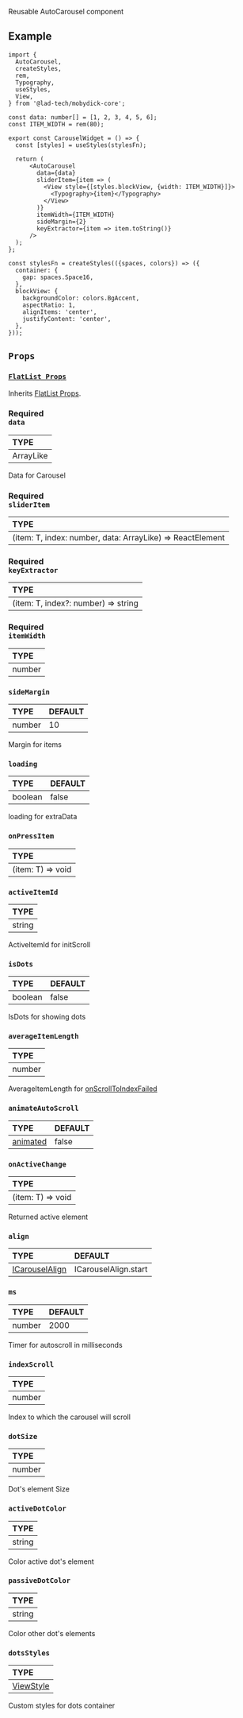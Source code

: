 
<ReactPlayer playing controls url={Carousel} />

Reusable AutoCarousel component

## Example

```tsx
import {
  AutoCarousel,
  createStyles,
  rem,
  Typography,
  useStyles,
  View,
} from '@lad-tech/mobydick-core';

const data: number[] = [1, 2, 3, 4, 5, 6];
const ITEM_WIDTH = rem(80);

export const CarouselWidget = () => {
  const [styles] = useStyles(stylesFn);

  return (
      <AutoCarousel
        data={data}
        sliderItem={item => (
          <View style={[styles.blockView, {width: ITEM_WIDTH}]}>
            <Typography>{item}</Typography>
          </View>
        )}
        itemWidth={ITEM_WIDTH}
        sideMargin={2}
        keyExtractor={item => item.toString()}
      />
  );
};

const stylesFn = createStyles(({spaces, colors}) => ({
  container: {
    gap: spaces.Space16,
  },
  blockView: {
    backgroundColor: colors.BgAccent,
    aspectRatio: 1,
    alignItems: 'center',
    justifyContent: 'center',
  },
}));

```

## `Props`

### [`FlatList Props`](https://reactnative.dev/docs/touchableopacity#props)

Inherits [FlatList Props](https://reactnative.dev/docs/flatlist#props).

### <div class="label required basic">Required</div>**`data`**

| TYPE      |
|:----------|
| ArrayLike |

Data for Carousel

### <div class="label required basic">Required</div>**`sliderItem`**

| TYPE                                                      |
|:----------------------------------------------------------|
| (item: T, index: number, data: ArrayLike) => ReactElement |

### <div class="label required basic">Required</div>**`keyExtractor`**

| TYPE                                |
|:------------------------------------|
| (item: T, index?: number) => string |

### <div class="label required basic">Required</div>**`itemWidth`**

| TYPE   |
|:-------|
| number |

### `sideMargin`

| TYPE   | DEFAULT |
|:-------|:--------|
| number | 10      |

Margin for items

### `loading`

| TYPE    | DEFAULT |
|:--------|:--------|
| boolean | false   |

loading for extraData

### `onPressItem`

| TYPE              |
|:------------------|
| (item: T) => void |


### `activeItemId`

| TYPE   |
|:-------|
| string |

ActiveItemId for initScroll

### `isDots`

| TYPE    | DEFAULT |
|:--------|:--------|
| boolean | false   |

IsDots for showing dots

### `averageItemLength`

| TYPE   |
|:-------|
| number |

AverageItemLength for [onScrollToIndexFailed](https://reactnative.dev/docs/virtualizedlist#onscrolltoindexfailed)


### `animateAutoScroll`
| TYPE                                                                    | DEFAULT |
|:------------------------------------------------------------------------|:--------|
| [animated](https://reactnative.dev/docs/virtualizedlist#scrolltooffset) | false   |

### `onActiveChange`

| TYPE              |
|:------------------|
| (item: T) => void |

Returned active element

### `align`
| TYPE                                                                                                                     | DEFAULT              |
|:-------------------------------------------------------------------------------------------------------------------------|:---------------------|
| [ICarouselAlign](https://github.com/lad-tech/mobydick/blob/main/packages/core/src/other/components/Carousel/types.ts#L5) | ICarouselAlign.start |


### `ms`
| TYPE   | DEFAULT |
|:-------|:--------|
| number | 2000    |

Timer for autoscroll in milliseconds

### `indexScroll`

| TYPE   |
|:-------|
| number |

Index to which the carousel will scroll

### `dotSize`

| TYPE   |
|:-------|
| number |

Dot's element Size

### `activeDotColor`

| TYPE   |
|:-------|
| string |

Color active dot's element

### `passiveDotColor`

| TYPE   |
|:-------|
| string |

Color other dot's elements

### `dotsStyles`

| TYPE                                                             |
|:-----------------------------------------------------------------|
| [ViewStyle](https://reactnative.dev/docs/view-style-props#props) |

Custom styles for dots container
